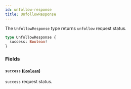 ```yaml
---
id: unfollow-response
title: UnfollowResponse
---
```



The `UnfollowResponse` type returns `unfollow` request status.

```graphql
type UnfollowResponse {
  success: Boolean!
}
```


### Fields

#### `success` ([`Boolean`](/cyberconnect/reference/scalars/boolean))

`success` request status.




